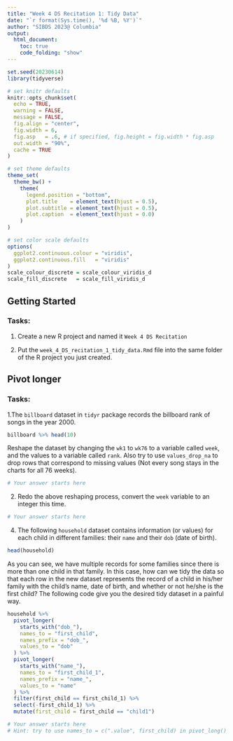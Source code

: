 ```yaml
---
title: "Week 4 DS Recitation 1: Tidy Data"
date: "`r format(Sys.time(), '%d %B, %Y')`"
author: "SIBDS 2023@ Columbia" 
output: 
  html_document:
    toc: true
    code_folding: "show"
---
```


```r
set.seed(20230614)
library(tidyverse)

# set knitr defaults
knitr::opts_chunk$set(
  echo = TRUE,
  warning = FALSE,
  message = FALSE,
  fig.align = "center",
  fig.width = 6,
  fig.asp   = .6, # if specified, fig.height = fig.width * fig.asp
  out.width = "90%",
  cache = TRUE
)

# set theme defaults
theme_set(
  theme_bw() +
    theme(
      legend.position = "bottom",
      plot.title    = element_text(hjust = 0.5),
      plot.subtitle = element_text(hjust = 0.5),
      plot.caption  = element_text(hjust = 0.0)
    )
)

# set color scale defaults
options(
  ggplot2.continuous.colour = "viridis",
  ggplot2.continuous.fill   = "viridis"
)
scale_colour_discrete = scale_colour_viridis_d
scale_fill_discrete   = scale_fill_viridis_d
```

## Getting Started

### Tasks:

  1. Create a new R project and named it `Week 4 DS Recitation`

  2. Put the `week_4_DS_recitation_1_tidy_data.Rmd` file into the same folder of the R project you just created. 

## Pivot longer

### Tasks:
  
  1.The `billboard` dataset in `tidyr` package records the billboard rank of songs in the year 2000.
```r
billboard %>% head(10)
``` 
  
  Reshape the dataset by changing the `wk1` to `wk76` to a variable called `week`, and the values to a variable called `rank`. Also try to use `values_drop_na` to drop rows that correspond to missing values (Not every song stays in the charts for all 76 weeks).   

```r
# Your answer starts here
```
  
  
  2. Redo the above reshaping process, convert the `week` variable to an integer this time.
  
```r
# Your answer starts here
```


  4. The following `household` dataset contains information (or values) for each child in different families: their `name` and their `dob` (date of birth).
```r
head(household)
```
 As you can see, we have multiple records for some families since there is more than one child in that family. In this case, how can we tidy the data so that each row in the new dataset represents the record of a child in his/her family with the child's name, date of birth, and whether or not he/she is the first child? The following code give you the desired tidy dataset in a painful way.

```r
household %>% 
  pivot_longer(
    starts_with("dob_"),
    names_to = "first_child",
    names_prefix = "dob_",
    values_to = "dob"
  ) %>% 
  pivot_longer(
    starts_with("name_"),
    names_to = "first_child_1",
    names_prefix = "name_",
    values_to = "name"
  ) %>% 
  filter(first_child == first_child_1) %>% 
  select(-first_child_1) %>% 
  mutate(first_child = first_child == "child1")

# Your answer starts here
# Hint: try to use names_to = c(".value", first_child) in pivot_long()
```




  